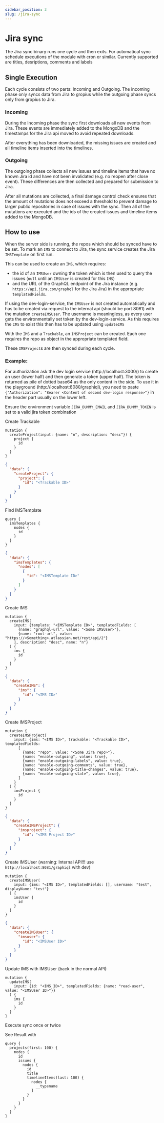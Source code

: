 ```yaml
---
sidebar_position: 3
slug: /jira-sync
---
```


# Jira sync

The Jira sync binary runs one cycle and then exits.
For automatical sync schedule executions of the module with cron or similar.
Currently supported are titles, desriptions, comments and labels

## Single Execution

Each cycle consists of two parts: Incoming and Outgoing.
The incoming phase only syncs data from Jira to gropius while the outgoing phase syncs only from gropius to Jira.

### Incoming

During the Incoming phase the sync first downloads all new events from Jira.
These events are immediately added to the MongoDB and the timestamps for the Jira api moved to avoid repeated downloads.

After everything has been downloaded, the missing issues are created and all timeline items inserted into the timelines.

### Outgoing

The outgoing phase collects all new issues and timeline items that have no known Jira id and have not been invalidated (e.g. no reopen after close event).
These differences are then collected and prepared for submission to Jira.

After all mutations are collected, a final damage control check ensures that the amount of mutations does not exceed a threshold to prevent damage to larger public repositories in case of issues with the sync.
Then all of the mutations are executed and the ids of the created issues and timeline items added to the MongoDB.

## How to use

When the server side is running, the repos which should be synced have to be set.
To mark an `IMS` to connect to Jira, the sync service creates the Jira `IMSTemplate` on first run.

This can be used to create an `IMS`, which requires:
* the id of an `IMSUser` owning the token which is then used to query the issues (`null` until an `IMSUser` is created for this `IMS`)
* and the URL of the GraphQL endpoint of the Jira instance (e.g. `https://api.jira.com/graphql` for the Jira Jira)
in the appropriate `templatedFields`.

If using the dev-login-service, the `IMSUser` is not created automatically and has to be created via request to the internal api (should be port 8081) with the mutation `createIMSUser`.
The username is meaningless, as every user gets the environmentally set token by the dev-login-service.
As this requires the `IMS` to exist this then has to be updated using `updateIMS`

With the `IMS` and a `Trackable`, an `IMSProject` can be created. Each one requires the repo as object in the appropriate templated field.

These `IMSProject`s are then synced during each cycle.

### Example:

For authorization ask the dev login service (http://localhost:3000/) to create an user (lower half) and then generate a token (upper half).
The token is returned as pile of dotted base64 as the only content in the side.
To use it in the playground (http://localhost:8080/graphiql), you need to paste `{"Authorization": "Bearer <Content of second dev-login response>"}` in the header part usually on the lower left.

Ensure the environment variable `JIRA_DUMMY_EMAIL` and `JIRA_DUMMY_TOKEN` is set to a valid jira token combination

Create Trackable
```
mutation {
  createProject(input: {name: "n", description: "desc"}) {
    project {
      id
    }
  }
}
```
```json
{
  "data": {
    "createProject": {
      "project": {
        "id": "<Trackable ID>"
      }
    }
  }
}
```

Find IMSTemplate
```gql
query {
  imsTemplates {
    nodes {
      id
    }
  }
}
```
```json
{
  "data": {
    "imsTemplates": {
      "nodes": [
        {
          "id": "<IMSTemplate ID>"
        }
      ]
    }
  }
}
```

Create IMS
```gql
mutation {
  createIMS(
    input: {template: "<IMSTemplate ID>", templatedFields: [
      {name: "graphql-url", value: "<Some IMSUser>"},
      {name: "root-url", value: "https://<Something>.atlassian.net/rest/api/2"}
    ], description: "desc", name: "n"}
  ) {
    ims {
      id
    }
  }
}
```
```json
{
  "data": {
    "createIMS": {
      "ims": {
        "id": "<IMS ID>"
      }
    }
  }
}
```

Create IMSProject
```gql
mutation {
  createIMSProject(
    input: {ims: "<IMS ID>", trackable: "<Trackable ID>", templatedFields:
      [
        {name: "repo", value: "<Some Jira repo>"},
        {name: "enable-outgoing", value: true},
        {name: "enable-outgoing-labels", value: true},
        {name: "enable-outgoing-comments", value: true},
        {name: "enable-outgoing-title-changes", value: true},
        {name: "enable-outgoing-state", value: true},
      ]
    }
  ) {
    imsProject {
      id
    }
  }
}
```
```json
{
  "data": {
    "createIMSProject": {
      "imsproject": {
        "id": "<IMS Project ID>"
      }
    }
  }
}
```

Create IMSUser (warning: Internal API!!! use `http://localhost:8081/graphiql` with dev)
```gql
mutation {
  createIMSUser(
    input: {ims: "<IMS ID>", templatedFields: [], username: "test", displayName: "test"}
  ) {
    imsUser {
      id
    }
  }
}
```
```json
{
  "data": {
    "createIMSUser": {
      "imsuser": {
        "id": "<IMSUser ID>"
      }
    }
  }
}
```

Update IMS with IMSUser (back in the normal API)
```gql
mutation {
  updateIMS(
    input: {id: "<IMS ID>", templatedFields: {name: "read-user", value: "<IMSUser ID>"}}
  ) {
    ims {
      id
    }
  }
}
```

Execute sync once or twice

See Result with
```
query {
  projects(first: 100) {
    nodes {
      id
      issues {
        nodes {
          id
          title
          timelineItems(last: 100) {
            nodes {
              __typename
            }
          }
        }
      }
    }
  }
}
```
